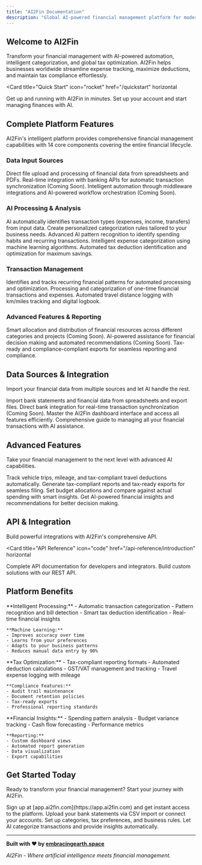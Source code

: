 ```yaml
---
title: "AI2Fin Documentation"
description: "Global AI-powered financial management platform for modern businesses"
---
```


## Welcome to AI2Fin

Transform your financial management with AI-powered automation, intelligent categorization, and global tax optimization. AI2Fin helps businesses worldwide streamline expense tracking, maximize deductions, and maintain tax compliance effortlessly.

<Card
  title="Quick Start"
  icon="rocket"
  href="/quickstart"
  horizontal
>
  Get up and running with AI2Fin in minutes. Set up your account and start managing finances with AI.
</Card>

## Complete Platform Features

AI2Fin's intelligent platform provides comprehensive financial management capabilities with 14 core components covering the entire financial lifecycle.

### Data Input Sources

<Columns cols={3}>
  <Card title="CSV Imports" icon="file-csv" href="/data-sources/csv-imports">
    Direct file upload and processing of financial data from spreadsheets and PDFs.
  </Card>
  <Card title="Bank Connectors" icon="bank" href="/data-sources/bank-connectors">
    Real-time integration with banking APIs for automatic transaction synchronization (Coming Soon).
  </Card>
  <Card title="iPaaS / Middlewares" icon="workflow" href="/data-sources/ipaas-middlewares">
    Intelligent automation through middleware integrations and AI-powered workflow orchestration (Coming Soon).
  </Card>
</Columns>

### AI Processing & Analysis

<Columns cols={2}>
  <Card title="Auto Type Detection" icon="target" href="/features/auto-type-detection">
    AI automatically identifies transaction types (expenses, income, transfers) from input data.
  </Card>
  <Card title="Custom Rules" icon="gear" href="/features/custom-rules">
    Create personalized categorization rules tailored to your business needs.
  </Card>
  <Card title="Pattern Analysis" icon="chart-line" href="/features/pattern-analysis">
    Advanced AI pattern recognition to identify spending habits and recurring transactions.
  </Card>
  <Card title="Smart Categorisation" icon="brain" href="/features/smart-categorisation">
    Intelligent expense categorization using machine learning algorithms.
  </Card>
</Columns>

<Card title="Intelligent Tax Analysis" icon="calculator" href="/features/tax-export" horizontal>
Automated tax deduction identification and optimization for maximum savings.
</Card>

### Transaction Management

<Columns cols={3}>
  <Card title="Recurring Patterns" icon="repeat" href="/features/pattern-analysis">
    Identifies and tracks recurring financial patterns for automated processing and optimization.
  </Card>
  <Card title="One-Time Expenses" icon="circle" href="/guides/transaction-management">
    Processing and categorization of one-time financial transactions and expenses.
  </Card>
  <Card title="Travel Expenses" icon="car" href="/guides/travel-expenses">
    Automated travel distance logging with km/miles tracking and digital logbook.
  </Card>
</Columns>

### Advanced Features & Reporting

<Columns cols={3}>
  <Card title="Allocations" icon="chart-pie" href="/coming-soon/allocations">
    Smart allocation and distribution of financial resources across different categories and projects (Coming Soon).
  </Card>
  <Card title="AI Assist" icon="robot" href="/coming-soon/ai-assistant">
    AI-powered assistance for financial decision making and automated recommendations (Coming Soon).
  </Card>
  <Card title="Exports" icon="file-export" href="/features/tax-export">
    Tax-ready and compliance-compliant exports for seamless reporting and compliance.
  </Card>
</Columns>

## Data Sources & Integration

Import your financial data from multiple sources and let AI handle the rest.

<Columns cols={2}>
  <Card
    title="CSV Imports"
    icon="file-csv"
    href="/data-sources/csv-imports"
  >
    Import bank statements and financial data from spreadsheets and export files.
  </Card>
  <Card
    title="Bank Feeds"
    icon="bank"
    href="/coming-soon/bank-feeds"
  >
    Direct bank integration for real-time transaction synchronization (Coming Soon).
  </Card>
  <Card
    title="Dashboard Navigation"
    icon="chart-pie"
    href="/guides/dashboard-navigation"
  >
    Master the AI2Fin dashboard interface and access all features efficiently.
  </Card>
  <Card
    title="Transaction Management"
    icon="list-check"
    href="/guides/transaction-management"
  >
    Comprehensive guide to managing all your financial transactions with AI assistance.
  </Card>
</Columns>

## Advanced Features

Take your financial management to the next level with advanced AI capabilities.

<Columns cols={2}>
  <Card
    title="Travel Expenses"
    icon="car"
    href="/guides/travel-expenses"
  >
    Track vehicle trips, mileage, and tax-compliant travel deductions automatically.
  </Card>
  <Card
    title="Tax Exports"
    icon="file-export"
    href="/advanced/exports"
  >
    Generate tax-compliant reports and tax-ready exports for seamless filing.
  </Card>
  <Card
    title="Allocations"
    icon="chart-pie"
    href="/advanced/allocations"
  >
    Set budget allocations and compare against actual spending with smart insights.
  </Card>
  <Card
    title="AI Assistant"
    icon="robot"
    href="/advanced/ai-assist"
  >
    Get AI-powered financial insights and recommendations for better decision making.
  </Card>
</Columns>

## API & Integration

Build powerful integrations with AI2Fin's comprehensive API.

<Card
  title="API Reference"
  icon="code"
  href="/api-reference/introduction"
  horizontal
>
  Complete API documentation for developers and integrators. Build custom solutions with our REST API.
</Card>

## Platform Benefits

<AccordionGroup>
  <Accordion title="AI-Powered Automation">
    **Intelligent Processing:**
    - Automatic transaction categorization
    - Pattern recognition and bill detection
    - Smart tax deduction identification
    - Real-time financial insights
    
    **Machine Learning:**
    - Improves accuracy over time
    - Learns from your preferences
    - Adapts to your business patterns
    - Reduces manual data entry by 90%
  </Accordion>
  
  <Accordion title="Global Tax Compliance">
    **Tax Optimization:**
    - Tax-compliant reporting formats
    - Automated deduction calculations
    - GST/VAT management and tracking
    - Travel expense logging with mileage
    
    **Compliance Features:**
    - Audit trail maintenance
    - Document retention policies
    - Tax-ready exports
    - Professional reporting standards
  </Accordion>
  
  <Accordion title="Business Intelligence">
    **Financial Insights:**
    - Spending pattern analysis
    - Budget variance tracking
    - Cash flow forecasting
    - Performance metrics
    
    **Reporting:**
    - Custom dashboard views
    - Automated report generation
    - Data visualization
    - Export capabilities
  </Accordion>
</AccordionGroup>

## Get Started Today

Ready to transform your financial management? Start your journey with AI2Fin.

<Steps>
  <Step title="Create Account">
    Sign up at [app.ai2fin.com](https://app.ai2fin.com) and get instant access to the platform.
  </Step>
  <Step title="Import Data">
    Upload your bank statements via CSV import or connect your accounts.
  </Step>
  <Step title="Configure Settings">
    Set up categories, tax preferences, and business rules.
  </Step>
  <Step title="Start Managing">
    Let AI categorize transactions and provide insights automatically.
  </Step>
</Steps>

---

**Built with ❤️ by [embracingearth.space](https://embracingearth.space)**

*AI2Fin - Where artificial intelligence meets financial management.*